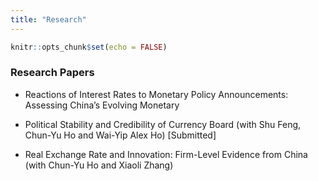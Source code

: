 ```yaml
---
title: "Research"
---
```


```r
knitr::opts_chunk$set(echo = FALSE)
```


### Research Papers
- Reactions of  Interest Rates to Monetary Policy Announcements: Assessing China’s Evolving Monetary

- Political Stability and Credibility of Currency Board (with Shu Feng, Chun-Yu Ho and Wai-Yip Alex Ho) [Submitted]

- Real Exchange Rate and Innovation: Firm-Level Evidence from China (with Chun-Yu Ho and Xiaoli Zhang)

